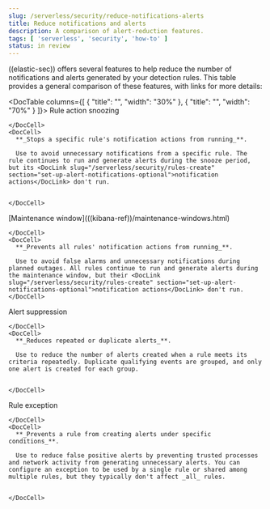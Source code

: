 ```yaml
---
slug: /serverless/security/reduce-notifications-alerts
title: Reduce notifications and alerts
description: A comparison of alert-reduction features.
tags: [ 'serverless', 'security', 'how-to' ]
status: in review
---
```


<DocBadge template="technical preview" />
<div id="reduce-notifications-alerts"></div>

((elastic-sec)) offers several features to help reduce the number of notifications and alerts generated by your detection rules. This table provides a general comparison of these features, with links for more details:

<DocTable columns={[
  {
    "title": "",
    "width": "30%"
  },
  {
    "title": "",
    "width": "70%"
  }
]}>
  <DocRow>
    <DocCell>
      <DocLink slug="/serverless/security/rules-ui-management" section="snooze-rule-actions">Rule action snoozing</DocLink>
      
    </DocCell>
    <DocCell>
      **_Stops a specific rule's notification actions from running_**. 
      
      Use to avoid unnecessary notifications from a specific rule. The rule continues to run and generate alerts during the snooze period, but its <DocLink slug="/serverless/security/rules-create" section="set-up-alert-notifications-optional">notification actions</DocLink> don't run.
      
      
    </DocCell>
  </DocRow>
  <DocRow>
    <DocCell>
      [Maintenance window](((kibana-ref))/maintenance-windows.html)
      
    </DocCell>
    <DocCell>
      **_Prevents all rules' notification actions from running_**. 
      
      Use to avoid false alarms and unnecessary notifications during planned outages. All rules continue to run and generate alerts during the maintenance window, but their <DocLink slug="/serverless/security/rules-create" section="set-up-alert-notifications-optional">notification actions</DocLink> don't run.
    </DocCell>
  </DocRow>
  <DocRow>
    <DocCell>
      <DocLink slug="/serverless/security/alert-suppression">Alert suppression</DocLink>
      
    </DocCell>
    <DocCell>
      **_Reduces repeated or duplicate alerts_**. 
      
      Use to reduce the number of alerts created when a rule meets its criteria repeatedly. Duplicate qualifying events are grouped, and only one alert is created for each group.
      
      
    </DocCell>
  </DocRow>
  <DocRow>
    <DocCell>
      <DocLink slug="/serverless/security/rule-exceptions">Rule exception</DocLink>
      
    </DocCell>
    <DocCell>
      **_Prevents a rule from creating alerts under specific conditions_**.
      
      Use to reduce false positive alerts by preventing trusted processes and network activity from generating unnecessary alerts. You can configure an exception to be used by a single rule or shared among multiple rules, but they typically don't affect _all_ rules.
      
      
    </DocCell>
  </DocRow>
</DocTable>
